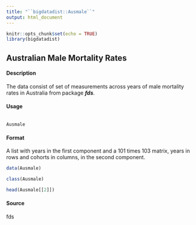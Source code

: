 ```yaml
---
title: "``bigdatadist::Ausmale``"
output: html_document
---
```


```r
knitr::opts_chunk$set(echo = TRUE)
library(bigdatadist)
```

## Australian Male Mortality Rates


#### Description 


The data consist of set of measurements across years of male mortality rates in Australia from package ***fds***.

#### Usage
<pre><code>
Ausmale
</code></pre>

#### Format
A list with years in the first component and a 101 times 103 matrix, years in rows and cohorts in columns, in the second component.


```r
data(Ausmale)

class(Ausmale)

```


```r


head(Ausmale[[2]])

```

#### Source
fds
